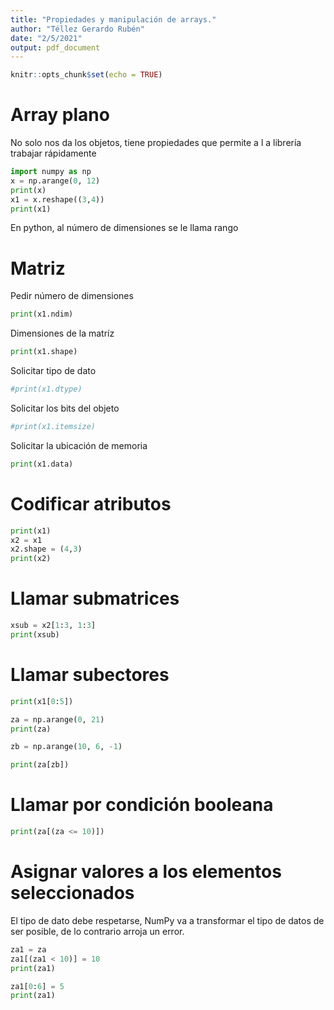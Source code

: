 ---
title: "Propiedades y manipulación de arrays."
author: "Téllez Gerardo Rubén"
date: "2/5/2021"
output: pdf_document
---

```{r setup, include=FALSE}
knitr::opts_chunk$set(echo = TRUE)
```

# Array plano
No solo nos da los objetos, tiene propiedades que permite a l a librería trabajar rápidamente


```{python}
import numpy as np
x = np.arange(0, 12)
print(x)
x1 = x.reshape((3,4))
print(x1)
```
En python, al número de dimensiones se le llama rango

# Matriz
Pedir número de dimensiones
```{python}
print(x1.ndim)

```

Dimensiones de la matríz
```{python}
print(x1.shape)


```



Solicitar tipo de dato
```{r}
#print(x1.dtype)
```

Solicitar los bits del objeto
```{r}
#print(x1.itemsize)
```
Solicitar la ubicación de memoria
```{python}
print(x1.data)
```
# Codificar atributos

```{python}

print(x1)
x2 = x1
x2.shape = (4,3)
print(x2)
```

# Llamar submatrices
```{python}
xsub = x2[1:3, 1:3]
print(xsub)
```

# Llamar subectores
```{python}
print(x1[0:5])

za = np.arange(0, 21)
print(za)
```
```{python}
zb = np.arange(10, 6, -1)

print(za[zb])
```

# Llamar por condición booleana

```{python}
print(za[(za <= 10)])
```

# Asignar valores a los elementos seleccionados

El tipo de dato debe respetarse, NumPy va a transformar el tipo de datos de ser posible, de lo contrario arroja un error.
```{python}
za1 = za
za1[(za1 < 10)] = 10
print(za1)

za1[0:6] = 5
print(za1)
```









